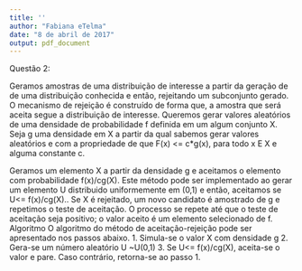 ---
title: ''
author: "Fabiana eTelma"
date: "8 de abril de 2017"
output: pdf_document
---
Questão 2:

Geramos amostras de uma distribuição de interesse a partir da geração de de uma distribuição conhecida e então, rejeitando um subconjunto gerado. O mecanismo de rejeição é construído de forma que, a amostra que será aceita segue a distribuição de interesse.
Queremos gerar valores aleatórios de uma densidade de probabilidade f definida em um algum conjunto X.
 Seja g uma densidade em X a partir da qual sabemos gerar valores aleatórios e com a propriedade de que
F(x) <= c*g(x), para todo x E X e alguma constante c.

Geramos um elemento X a partir da densidade g e aceitamos o elemento com probabilidade f(x)/cg(X). 
Este método pode ser implementado ao gerar um elemento U distribuido uniformemente em (0,1) e então, aceitamos   se U<= f(x)/cg(X).. 
Se X é rejeitado, um novo candidato é amostrado de g e repetimos o teste de aceitação. 
O processo se repete até que o teste de aceitação seja positivo; o valor aceito é um elemento selecionado de f.
Algoritmo
O algoritmo do método de aceitação-rejeição pode ser apresentado nos passos abaixo.
1.    Simula-se o valor X com densidade g 
2.    Gera-se um número aleatório U ~U(0,1)
3.    Se U<= f(x)/cg(X), aceita-se o valor   e pare. Caso contrário, retorna-se ao passo 1.
